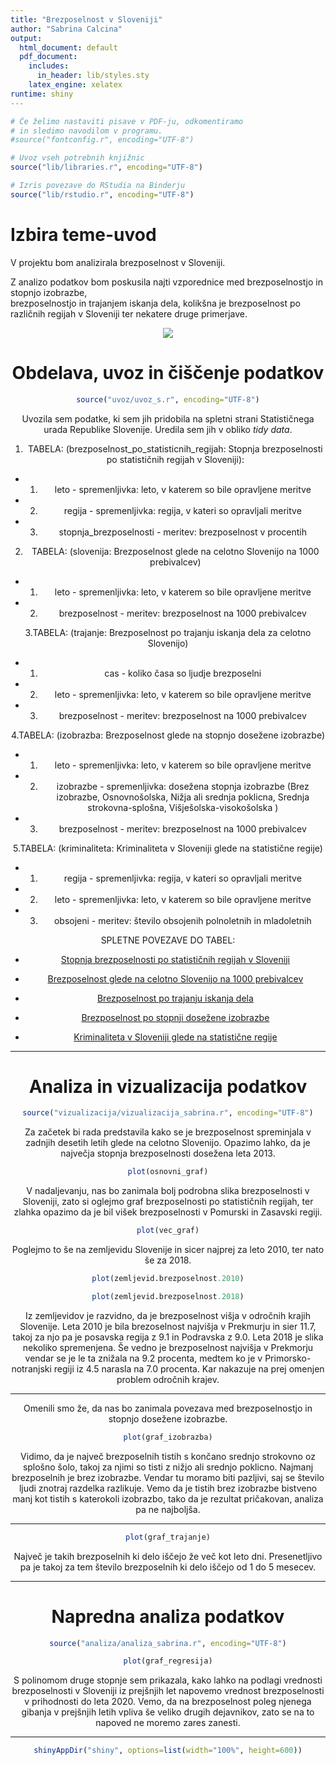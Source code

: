 ```yaml
---
title: "Brezposelnost v Sloveniji"
author: "Sabrina Calcina"
output:
  html_document: default
  pdf_document:
    includes:
      in_header: lib/styles.sty
    latex_engine: xelatex
runtime: shiny
---
```


```r
# Če želimo nastaviti pisave v PDF-ju, odkomentiramo
# in sledimo navodilom v programu.
#source("fontconfig.r", encoding="UTF-8")

# Uvoz vseh potrebnih knjižnic
source("lib/libraries.r", encoding="UTF-8")
```

```r
# Izris povezave do RStudia na Binderju
source("lib/rstudio.r", encoding="UTF-8")
```

# Izbira teme-uvod

V projektu bom analizirala brezposelnost v Sloveniji.

Z analizo podatkov bom poskusila najti vzporednice med 
brezposelnostjo in stopnjo izobrazbe,  
brezposelnostjo in trajanjem iskanja dela, 
kolikšna je brezposelnost po različnih regijah v Sloveniji 
ter nekatere druge primerjave.


<center>
![](slike/slika.jpg)

# Obdelava, uvoz in čiščenje podatkov

```r
source("uvoz/uvoz_s.r", encoding="UTF-8")
```

Uvozila sem podatke, ki sem jih pridobila na spletni strani Statističnega urada Republike Slovenije.
Uredila sem jih v obliko *tidy data*.


1. TABELA: (brezposelnost_po_statisticnih_regijah: Stopnja brezposelnosti po statističnih regijah v Sloveniji):

- 1.  leto - spremenljivka: leto, v katerem so bile opravljene meritve
- 2.  regija - spremenljivka: regija, v kateri so opravljali meritve
- 3.  stopnja_brezposelnosti - meritev: brezposelnost v procentih

2. TABELA: (slovenija: Brezposelnost glede na celotno Slovenijo na 1000 prebivalcev)

- 1.  leto - spremenljivka: leto, v katerem so bile opravljene meritve
- 2.  brezposelnost - meritev: brezposelnost na 1000 prebivalcev

3.TABELA: (trajanje: Brezposelnost po trajanju iskanja dela za celotno Slovenijo)

- 1.  cas - koliko časa so ljudje brezposelni
- 2.  leto - spremenljivka: leto, v katerem so bile opravljene meritve
- 3.  brezposelnost - meritev: brezposelnost na 1000 prebivalcev

4.TABELA: (izobrazba: Brezposelnost glede na stopnjo dosežene izobrazbe)

- 1.  leto - spremenljivka: leto, v katerem so bile opravljene meritve
- 2.  izobrazbe - spremenljivka: dosežena stopnja izobrazbe (Brez izobrazbe, Osnovnošolska, Nižja ali srednja poklicna, Srednja strokovna-splošna, Višješolska-visokošolska	)
- 3.  brezposelnost - meritev: brezposelnost na 1000 prebivalcev

5.TABELA: (kriminaliteta: Kriminaliteta v Sloveniji glede na statistične regije)

- 1.  regija - spremenljivka: regija, v kateri so opravljali meritve
- 2.  leto - spremenljivka: leto, v katerem so bile opravljene meritve
- 3.  obsojeni - meritev: število obsojenih polnoletnih in mladoletnih



SPLETNE POVEZAVE DO TABEL:

- [Stopnja brezposelnosti po statističnih regijah v Sloveniji](<https://pxweb.stat.si/SiStatDb/pxweb/sl/10_Dem_soc/10_Dem_soc__07_trg_dela__02_07008_akt_preb_po_anketi__02_07621_akt_preb_ADS_letno/0762115S.px/>)

- [Brezposelnost glede na celotno Slovenijo na 1000 prebivalcev](<https://pxweb.stat.si/SiStatDb/pxweb/sl/10_Dem_soc/10_Dem_soc__07_trg_dela__02_07008_akt_preb_po_anketi__02_07621_akt_preb_ADS_letno/0762103S.px/table/tableViewLayout2/>)

- [Brezposelnost po trajanju iskanja dela](<https://pxweb.stat.si/SiStatDb/pxweb/sl/10_Dem_soc/10_Dem_soc__07_trg_dela__02_07008_akt_preb_po_anketi__02_07621_akt_preb_ADS_letno/0762111S.px/>)

- [Brezposelnost po stopnji dosežene izobrazbe](<https://pxweb.stat.si/SiStatDb/pxweb/sl/10_Dem_soc/10_Dem_soc__07_trg_dela__02_07008_akt_preb_po_anketi__02_07621_akt_preb_ADS_letno/0762112S.px/>)

- [Kriminaliteta v Sloveniji glede na statistične regije](<https://pxweb.stat.si/SiStatDb/pxweb/sl/10_Dem_soc/10_Dem_soc__13_kriminaliteta__01_statistika_toz_sodisc__10_13722_obsojene_kazalniki/1372202s.px/>)



***

# Analiza in vizualizacija podatkov


```r
source("vizualizacija/vizualizacija_sabrina.r", encoding="UTF-8")
```

Za začetek bi rada predstavila kako se je brezposelnost spreminjala v zadnjih desetih letih glede na celotno Slovenijo. Opazimo lahko, da je največja stopnja brezposelnosti dosežena leta 2013.

```r
plot(osnovni_graf)
```

V nadaljevanju, nas bo zanimala bolj podrobna slika brezposelnosti v Sloveniji, zato si oglejmo graf brezposelnosti po statističnih regijah, ter zlahka opazimo da je bil višek brezposelnosti v Pomurski in Zasavski regiji.


```r
plot(vec_graf)
```


Poglejmo to še na zemljevidu Slovenije in sicer najprej za leto 2010, ter nato še za 2018.

```r
plot(zemljevid.brezposelnost.2010)
```

```r
plot(zemljevid.brezposelnost.2018)
```

Iz zemljevidov je razvidno, da je brezposelnost višja v odročnih krajih Slovenije. Leta 2010 je bila brezoselnost najvišja v Prekmurju in sier 11.7, takoj za njo pa je posavska regija z 9.1 in Podravska z 9.0.
Leta 2018 je slika nekoliko spremenjena. Še vedno je brezposelnost najvišja v Prekmorju vendar se je le ta znižala na 9.2 procenta, medtem ko je v Primorsko-notranjski regiji iz 4.5 narasla na 7.0 procenta. Kar nakazuje na prej omenjen problem odročnih krajev. 


***
Omenili smo že, da nas bo zanimala povezava med brezposelnostjo in stopnjo dosežene izobrazbe.

```r
plot(graf_izobrazba)
```

Vidimo, da je največ brezposelnih tistih s končano srednjo strokovno oz splošno šolo, takoj za njimi so tisti z nižjo ali srednjo poklicno. Najmanj brezposelnih je brez izobrazbe. Vendar tu moramo biti pazljivi, saj se število ljudi znotraj razdelka razlikuje. Vemo da je tistih brez izobrazbe bistveno manj kot tistih s katerokoli izobrazbo, tako da je rezultat pričakovan, analiza pa ne najboljša. 

***


```r
plot(graf_trajanje)
```

Največ je takih brezposelnih ki delo iščejo že več kot leto dni. Presenetljivo pa je takoj za tem število brezposelnih ki delo iščejo od 1 do 5 mesecev.


***
# Napredna analiza podatkov

```r
source("analiza/analiza_sabrina.r", encoding="UTF-8")
```


```r
plot(graf_regresija)
```

S polinomom druge stopnje sem prikazala, kako lahko na podlagi vrednosti brezposelnosti v Sloveniji iz prejšnjih let napovemo vrednost brezposelnosti v prihodnosti do leta 2020. Vemo, da na brezposelnost poleg njenega gibanja v prejšnjih letih vpliva še veliko drugih dejavnikov, zato se na to napoved ne moremo zares zanesti.



***

```r
shinyAppDir("shiny", options=list(width="100%", height=600))
```



